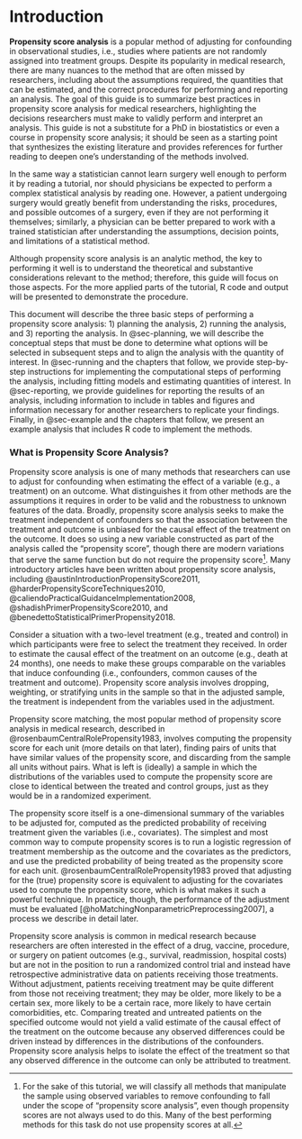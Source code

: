 # Introduction {.unnumbered}

**Propensity score analysis** is a popular method of adjusting for confounding in observational studies, i.e., studies where patients are not randomly assigned into treatment groups. Despite its popularity in medical research, there are many nuances to the method that are often missed by researchers, including about the assumptions required, the quantities that can be estimated, and the correct procedures for performing and reporting an analysis. The goal of this guide is to summarize best practices in propensity score analysis for medical researchers, highlighting the decisions researchers must make to validly perform and interpret an analysis. This guide is not a substitute for a PhD in biostatistics or even a course in propensity score analysis; it should be seen as a starting point that synthesizes the existing literature and provides references for further reading to deepen one's understanding of the methods involved.

In the same way a statistician cannot learn surgery well enough to perform it by reading a tutorial, nor should physicians be expected to perform a complex statistical analysis by reading one. However, a patient undergoing surgery would greatly benefit from understanding the risks, procedures, and possible outcomes of a surgery, even if they are not performing it themselves; similarly, a physician can be better prepared to work with a trained statistician after understanding the assumptions, decision points, and limitations of a statistical method.

Although propensity score analysis is an analytic method, the key to performing it well is to understand the theoretical and substantive considerations relevant to the method; therefore, this guide will focus on those aspects. For the more applied parts of the tutorial, R code and output will be presented to demonstrate the procedure.

This document will describe the three basic steps of performing a propensity score analysis: 1) planning the analysis, 2) running the analysis, and 3) reporting the analysis. In @sec-planning, we will describe the conceptual steps that must be done to determine what options will be selected in subsequent steps and to align the analysis with the quantity of interest. In @sec-running and the chapters that follow, we provide step-by-step instructions for implementing the computational steps of performing the analysis, including fitting models and estimating quantities of interest. In @sec-reporting, we provide guidelines for reporting the results of an analysis, including information to include in tables and figures and information necessary for another researchers to replicate your findings. Finally, in @sec-example and the chapters that follow, we present an example analysis that includes R code to implement the methods.

### What is Propensity Score Analysis?

Propensity score analysis is one of many methods that researchers can use to adjust for confounding when estimating the effect of a variable (e.g., a treatment) on an outcome. What distinguishes it from other methods are the assumptions it requires in order to be valid and the robustness to unknown features of the data. Broadly, propensity score analysis seeks to make the treatment independent of confounders so that the association between the treatment and outcome is unbiased for the causal effect of the treatment on the outcome. It does so using a new variable constructed as part of the analysis called the "propensity score", though there are modern variations that serve the same function but do not require the propensity score[^index-1]. Many introductory articles have been written about propensity score analysis, including @austinIntroductionPropensityScore2011, @harderPropensityScoreTechniques2010, @caliendoPracticalGuidanceImplementation2008, @shadishPrimerPropensityScore2010, and @benedettoStatisticalPrimerPropensity2018.

[^index-1]: For the sake of this tutorial, we will classify all methods that manipulate the sample using observed variables to remove confounding to fall under the scope of "propensity score analysis", even though propensity scores are not always used to do this. Many of the best performing methods for this task do not use propensity scores at all.

Consider a situation with a two-level treatment (e.g., treated and control) in which participants were free to select the treatment they received. In order to estimate the causal effect of the treatment on an outcome (e.g., death at 24 months), one needs to make these groups comparable on the variables that induce confounding (i.e., confounders, common causes of the treatment and outcome). Propensity score analysis involves dropping, weighting, or stratifying units in the sample so that in the adjusted sample, the treatment is independent from the variables used in the adjustment.

Propensity score matching, the most popular method of propensity score analysis in medical research, described in @rosenbaumCentralRolePropensity1983, involves computing the propensity score for each unit (more details on that later), finding pairs of units that have similar values of the propensity score, and discarding from the sample all units without pairs. What is left is (ideally) a sample in which the distributions of the variables used to compute the propensity score are close to identical between the treated and control groups, just as they would be in a randomized experiment.

The propensity score itself is a one-dimensional summary of the variables to be adjusted for, computed as the predicted probability of receiving treatment given the variables (i.e., covariates). The simplest and most common way to compute propensity scores is to run a logistic regression of treatment membership as the outcome and the covariates as the predictors, and use the predicted probability of being treated as the propensity score for each unit. @rosenbaumCentralRolePropensity1983 proved that adjusting for the (true) propensity score is equivalent to adjusting for the covariates used to compute the propensity score, which is what makes it such a powerful technique. In practice, though, the performance of the adjustment must be evaluated [@hoMatchingNonparametricPreprocessing2007], a process we describe in detail later.

Propensity score analysis is common in medical research because researchers are often interested in the effect of a drug, vaccine, procedure, or surgery on patient outcomes (e.g., survival, readmission, hospital costs) but are not in the position to run a randomized control trial and instead have retrospective administrative data on patients receiving those treatments. Without adjustment, patients receiving treatment may be quite different from those not receiving treatment; they may be older, more likely to be a certain sex, more likely to be a certain race, more likely to have certain comorbidities, etc. Comparing treated and untreated patients on the specified outcome would not yield a valid estimate of the causal effect of the treatment on the outcome because any observed differences could be driven instead by differences in the distributions of the confounders. Propensity score analysis helps to isolate the effect of the treatment so that any observed difference in the outcome can only be attributed to treatment.
